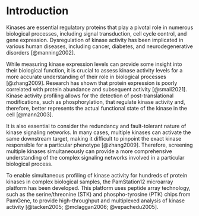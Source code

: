 # Introduction

Kinases are essential regulatory proteins that play a pivotal role in numerous biological processes, including signal transduction, cell cycle control, and gene expression. Dysregulation of kinase activity has been implicated in various human diseases, including cancer, diabetes, and neurodegenerative disorders [@manning2002].

While measuring kinase expression levels can provide some insight into their biological function, it is crucial to assess kinase activity levels for a more accurate understanding of their role in biological processes [@zhang2009]. Research has shown that protein expression is poorly correlated with protein abundance and subsequent activity [@smail2021]. Kinase activity profiling allows for the detection of post-translational modifications, such as phosphorylation, that regulate kinase activity and, therefore, better represents the actual functional state of the kinase in the cell [@mann2003].

It is also essential to consider the redundancy and fault-tolerant nature of kinase signaling networks. In many cases, multiple kinases can activate the same downstream target, making it difficult to pinpoint the exact kinase responsible for a particular phenotype [@zhang2009]. Therefore, screening multiple kinases simultaneously can provide a more comprehensive understanding of the complex signaling networks involved in a particular biological process.

To enable simultaneous profiling of kinase activity for hundreds of protein kinases in complex biological samples, the PamStation12 microarray platform has been developed. This platform uses peptide array technology, such as the serine/threonine (STK) and phospho-tyrosine (PTK) chips from PamGene, to provide high-throughput and multiplexed analysis of kinase activity [@tacken2005; @mclaggan2006; @vepachedu2005].
